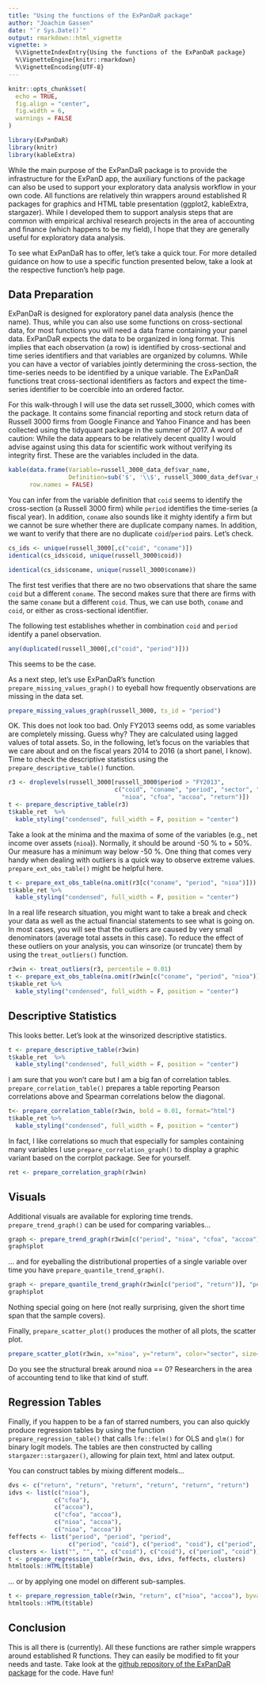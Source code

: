 ```yaml
---
title: "Using the functions of the ExPanDaR package"
author: "Joachim Gassen"
date: "`r Sys.Date()`"
output: rmarkdown::html_vignette
vignette: >
  %\VignetteIndexEntry{Using the functions of the ExPanDaR package}
  %\VignetteEngine{knitr::rmarkdown}
  %\VignetteEncoding{UTF-8}
---
```


```r
knitr::opts_chunk$set(
  echo = TRUE, 
  fig.align = "center", 
  fig.width = 6,
  warnings = FALSE
)

library(ExPanDaR)
library(knitr)
library(kableExtra)
```

While the main purpose of the ExPanDaR package is to provide the infrastructure for the ExPanD app, the auxiliary functions of the package can also be used to support your exploratory data analysis workflow in your own code. All functions are relatively thin wrappers around established R packages for graphics and HTML table presentation (ggplot2, kableExtra, stargazer). 
While I developed them to support analysis steps that are common with empirical archival research projects in the area of accounting and finance (which happens to be my field),
I hope that they are generally useful for exploratory data analysis.

To see what ExPanDaR has to offer, let's take a quick tour. For more detailed guidance on how to use a specific function presented below, take a look at the respective function's help page.

## Data Preparation

ExPanDaR is designed for exploratory panel data analysis (hence the name).
Thus, while you can also use some functions on cross-sectional data, for most functions you will need a data frame containing your panel data. 
ExPanDaR expects the data to be organized in long format. 
This implies that each observation (a row) is identified by cross-sectional and time series identifiers and that variables are organized by columns. 
While you can have a vector of variables jointly determining the cross-section, the time-series needs to be identified by a unique variable. 
The ExPanDaR functions treat cross-sectional identifiers as factors and expect the time-series identifier to be coercible into an ordered factor.

For this walk-through I will use the data set russell_3000, which comes with the package. 
It contains some financial reporting and stock return data of Russell 3000 firms from Google Finance and Yahoo Finance and has been collected using the tidyquant package in the summer of 2017. 
A word of caution: While the data appears to be relatively decent quality I would advise against using this data for scientific work without verifying its integrity first. 
These are the variables included in the data.

``` r
kable(data.frame(Variable=russell_3000_data_def$var_name, 
                 Definition=sub('$', '\\$', russell_3000_data_def$var_def, fixed = TRUE)), 
      row.names = FALSE)
```

You can infer from the variable definition that `coid` seems to identify the cross-section (a Russell 3000 firm) while `period` identifies the time-series (a fiscal year).
In addition, `coname` also sounds like it mighty identify a firm but we cannot be sure whether there are duplicate company names. 
In addition, we want to verify that there are no duplicate `coid`/`period` pairs.
Let's check.

``` r
cs_ids <- unique(russell_3000[,c("coid", "coname")])
identical(cs_ids$coid, unique(russell_3000$coid))

identical(cs_ids$coname, unique(russell_3000$coname))
```

The first test verifies that there are no two observations that share the same `coid` but a different `coname`.
The second makes sure that there are firms with the same `coname` but a different `coid`. Thus, we can use both, `coname` and `coid`, or either as cross-sectional identifier.

The following test establishes whether in combination `coid` and `period` identify a panel observation.  

``` r
any(duplicated(russell_3000[,c("coid", "period")]))
```

This seems to be the case. 

As a next step, let's use ExPanDaR's function `prepare_missing_values_graph()` to eyeball how frequently observations are missing in the data set.

```r
prepare_missing_values_graph(russell_3000, ts_id = "period")
```

OK. This does not look too bad. Only FY2013 seems odd, as some variables are completely missing. Guess why? They are calculated using lagged values of total assets. So, in the following, let's focus on the variables that we care about and on the fiscal years 2014 to 2016 (a short panel, I know). Time to check the descriptive statistics using the `prepare_descriptive_table()` function.

```r
r3 <- droplevels(russell_3000[russell_3000$period > "FY2013",
                              c("coid", "coname", "period", "sector", "toas",
                                "nioa", "cfoa", "accoa", "return")])
t <- prepare_descriptive_table(r3)
t$kable_ret  %>%
  kable_styling("condensed", full_width = F, position = "center")
```


Take a look at the minima and the maxima of some of the variables (e.g., net income over assets (`nioa`)). Normally, it should be around -50 % to + 50%. Our measure has a minimum way below -50 %. One thing that comes very handy when dealing with outliers is a quick way to observe extreme values. `prepare_ext_obs_table()` might be helpful here.

```r
t <- prepare_ext_obs_table(na.omit(r3[c("coname", "period", "nioa")]))
t$kable_ret %>%
  kable_styling("condensed", full_width = F, position = "center")
```

In a real life research situation, you might want to take a break and check your data as well as the actual financial statements to see what is going on. 
In most cases, you will see that the outliers are caused by very small denominators (average total assets in this case). To reduce the effect of these outliers on your analysis, you can winsorize (or truncate) them by using the `treat_outliers()` function.

```r
r3win <- treat_outliers(r3, percentile = 0.01)
t <- prepare_ext_obs_table(na.omit(r3win[c("coname", "period", "nioa")]))
t$kable_ret %>%
  kable_styling("condensed", full_width = F, position = "center")
```


## Descriptive Statistics

This looks better. Let's look at the winsorized descriptive statistics.

```r
t <- prepare_descriptive_table(r3win)
t$kable_ret  %>%
  kable_styling("condensed", full_width = F, position = "center")
```

I am sure that you won't care but I am a big fan of correlation tables. `prepare_correlation_table()` prepares a table reporting Pearson correlations above and Spearman correlations below the diagonal.

```r
t<- prepare_correlation_table(r3win, bold = 0.01, format="html")
t$kable_ret %>%
  kable_styling("condensed", full_width = F, position = "center")
```

In fact, I like correlations so much that especially for samples containing many variables I use `prepare_correlation_graph()` to display a graphic variant based on the corrplot package. See for yourself. 

``` r
ret <- prepare_correlation_graph(r3win)
```



## Visuals

Additional visuals are available for exploring time trends. `prepare_trend_graph()` can be used for comparing variables... 

```r
graph <- prepare_trend_graph(r3win[c("period", "nioa", "cfoa", "accoa")], "period")
graph$plot
```

... and for eyeballing the distributional properties of a single variable over time you have `prepare_quantile_trend_graph()`.

```r
graph <- prepare_quantile_trend_graph(r3win[c("period", "return")], "period", c(0.05, 0.25, 0.5, 0.75, 0.95))
graph$plot
```

Nothing special going on here (not really surprising, given the short time span that the sample covers).

Finally, `prepare_scatter_plot()` produces the mother of all plots, the scatter plot.

```r
prepare_scatter_plot(r3win, x="nioa", y="return", color="sector", size="toas", loess = 1)
```

Do you see the structural break around nioa == 0? Researchers in the area of accounting tend to like that kind of stuff.

## Regression Tables

Finally, if you happen to be a fan of starred numbers, you can also quickly produce regression tables by using the function `prepare_regression_table()` that calls `lfe::felm()` for OLS and `glm()` for binary logit models. The tables are then constructed by calling `stargazer::stargazer()`, allowing for plain text, html and latex output.

You can construct tables by mixing different models...

```r
dvs <- c("return", "return", "return", "return", "return", "return")
idvs <- list(c("nioa"), 
             c("cfoa"), 
             c("accoa"), 
             c("cfoa", "accoa"), 
             c("nioa", "accoa"), 
             c("nioa", "accoa")) 
feffects <- list("period", "period", "period", 
                 c("period", "coid"), c("period", "coid"), c("period", "coid"))
clusters <- list("", "", "", c("coid"), c("coid"), c("period", "coid"))
t <- prepare_regression_table(r3win, dvs, idvs, feffects, clusters)
htmltools::HTML(t$table)
```

... or by applying one model on different sub-samples.

```r
t <- prepare_regression_table(r3win, "return", c("nioa", "accoa"), byvar="period")
htmltools::HTML(t$table)
```


## Conclusion

This is all there is (currently).
All these functions are rather simple wrappers around established R functions. 
They can easily be modified to fit your needs and taste. 
Take look at the [github repository of the ExPanDaR package](https://github.com/joachim-gassen/ExPanDaR) for the code.
Have fun!
